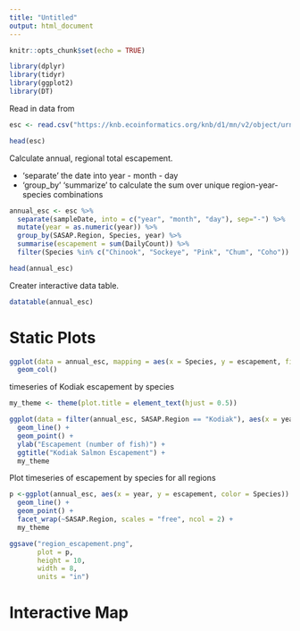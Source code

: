 ```yaml
---
title: "Untitled"
output: html_document
---
```


```r
knitr::opts_chunk$set(echo = TRUE)
```


```r
library(dplyr)
library(tidyr)
library(ggplot2)
library(DT)
```

Read in data from 

```r
esc <- read.csv("https://knb.ecoinformatics.org/knb/d1/mn/v2/object/urn%3Auuid%3Af119a05b-bbe7-4aea-93c6-85434dcb1c5e", stringsAsFactors = FALSE)

head(esc)
```

Calculate annual, regional total escapement.

* 'separate' the date into year - month - day
* 'group_by' 'summarize' to calculate the sum over unique region-year-species combinations

```r
annual_esc <- esc %>% 
  separate(sampleDate, into = c("year", "month", "day"), sep="-") %>% 
  mutate(year = as.numeric(year)) %>% 
  group_by(SASAP.Region, Species, year) %>% 
  summarise(escapement = sum(DailyCount)) %>% 
  filter(Species %in% c("Chinook", "Sockeye", "Pink", "Chum", "Coho"))

head(annual_esc)

```

Creater interactive data table.

```r
datatable(annual_esc)
```


# Static Plots

```r
ggplot(data = annual_esc, mapping = aes(x = Species, y = escapement, fill = SASAP.Region)) +
  geom_col()
```

timeseries of Kodiak escapement by species


```r
my_theme <- theme(plot.title = element_text(hjust = 0.5))
```

```r
ggplot(data = filter(annual_esc, SASAP.Region == "Kodiak"), aes(x = year, y = escapement, color = Species)) + 
  geom_line() + 
  geom_point() +
  ylab("Escapement (number of fish)") +
  ggtitle("Kodiak Salmon Escapement") + 
  my_theme
```

Plot timeseries of escapement by species for all regions

```r
p <-ggplot(annual_esc, aes(x = year, y = escapement, color = Species)) + 
  geom_line() +
  geom_point() + 
  facet_wrap(~SASAP.Region, scales = "free", ncol = 2) +
  my_theme

ggsave("region_escapement.png",
       plot = p, 
       height = 10, 
       width = 8,
       units = "in")
```


# Interactive Map
